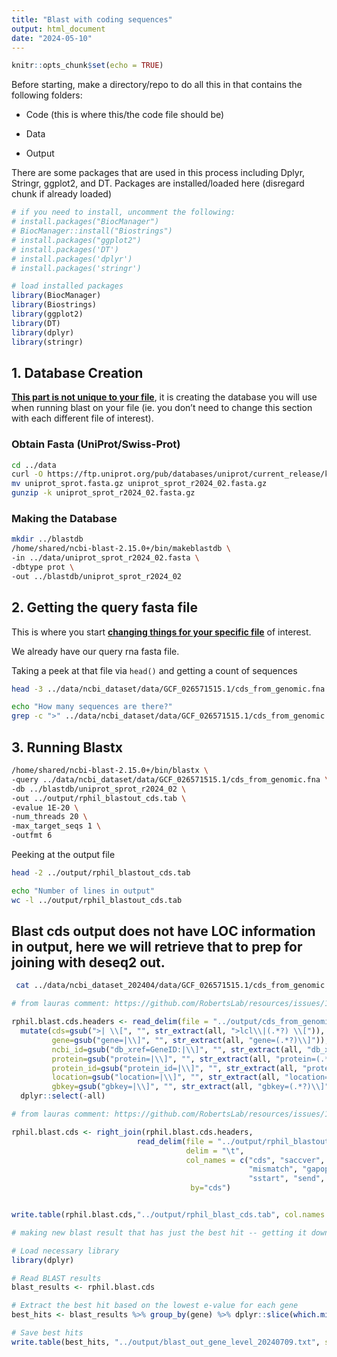 ```yaml
---
title: "Blast with coding sequences"
output: html_document
date: "2024-05-10"
---
```


```r
knitr::opts_chunk$set(echo = TRUE)
```

Before starting, make a directory/repo to do all this in that contains the following folders:

-   Code (this is where this/the code file should be)

-   Data

-   Output

There are some packages that are used in this process including Dplyr, Stringr, ggplot2, and DT. Packages are installed/loaded here (disregard chunk if already loaded)

```r

# if you need to install, uncomment the following: 
# install.packages("BiocManager")
# BiocManager::install("Biostrings")
# install.packages("ggplot2")
# install.packages('DT')
# install.packages('dplyr')
# install.packages('stringr')

# load installed packages
library(BiocManager)
library(Biostrings)
library(ggplot2)
library(DT)
library(dplyr)
library(stringr)


```

## 1. Database Creation

[**This part is not unique to your file**]{.underline}, it is creating the database you will use when running blast on your file (ie. you don't need to change this section with each different file of interest).

### Obtain Fasta (UniProt/Swiss-Prot)

```bash
cd ../data
curl -O https://ftp.uniprot.org/pub/databases/uniprot/current_release/knowledgebase/complete/uniprot_sprot.fasta.gz
mv uniprot_sprot.fasta.gz uniprot_sprot_r2024_02.fasta.gz
gunzip -k uniprot_sprot_r2024_02.fasta.gz
```

### Making the Database

```bash
mkdir ../blastdb
/home/shared/ncbi-blast-2.15.0+/bin/makeblastdb \
-in ../data/uniprot_sprot_r2024_02.fasta \
-dbtype prot \
-out ../blastdb/uniprot_sprot_r2024_02
```

## 2. Getting the query fasta file

This is where you start [**changing things for your specific file**]{.underline} of interest.

We already have our query rna fasta file.

Taking a peek at that file via `head()` and getting a count of sequences

```bash

head -3 ../data/ncbi_dataset/data/GCF_026571515.1/cds_from_genomic.fna

```

```bash

echo "How many sequences are there?"
grep -c ">" ../data/ncbi_dataset/data/GCF_026571515.1/cds_from_genomic.fna

```

## 3. Running Blastx

```bash
/home/shared/ncbi-blast-2.15.0+/bin/blastx \
-query ../data/ncbi_dataset/data/GCF_026571515.1/cds_from_genomic.fna \
-db ../blastdb/uniprot_sprot_r2024_02 \
-out ../output/rphil_blastout_cds.tab \
-evalue 1E-20 \
-num_threads 20 \
-max_target_seqs 1 \
-outfmt 6
```

Peeking at the output file

```bash
head -2 ../output/rphil_blastout_cds.tab
```

```bash
echo "Number of lines in output"
wc -l ../output/rphil_blastout_cds.tab
```

## Blast cds output does not have LOC information in output, here we will retrieve that to prep for joining with deseq2 out.

```bash
 cat ../data/ncbi_dataset_202404/data/GCF_026571515.1/cds_from_genomic.fna | grep ">" > ../output/cds_from_genomic_headers.txt

```

```r
# from lauras comment: https://github.com/RobertsLab/resources/issues/1897

rphil.blast.cds.headers <- read_delim(file = "../output/cds_from_genomic_headers.txt", delim = "nothing", col_names = "all") %>% 
  mutate(cds=gsub(">| \\[", "", str_extract(all, ">lcl\\|(.*?) \\[")),
         gene=gsub("gene=|\\]", "", str_extract(all, "gene=(.*?)\\]")),
         ncbi_id=gsub("db_xref=GeneID:|\\]", "", str_extract(all, "db_xref=GeneID:(.*?)\\]")),
         protein=gsub("protein=|\\]", "", str_extract(all, "protein=(.*?)\\]")),
         protein_id=gsub("protein_id=|\\]", "", str_extract(all, "protein_id=(.*?)\\]")),
         location=gsub("location=|\\]", "", str_extract(all, "location=(.*?)\\]")),
         gbkey=gsub("gbkey=|\\]", "", str_extract(all, "gbkey=(.*?)\\]"))) %>% 
  dplyr::select(-all)
```

```r
# from lauras comment: https://github.com/RobertsLab/resources/issues/1897 

rphil.blast.cds <- right_join(rphil.blast.cds.headers,
                            read_delim(file = "../output/rphil_blastout_cds.tab",
                                       delim = "\t", 
                                       col_names = c("cds", "saccver", "pident", "length",
                                                     "mismatch", "gapopen", "qstart", "qend",
                                                     "sstart", "send", "evalue", "bitscore")), 
                                        by="cds") 


write.table(rphil.blast.cds,"../output/rphil_blast_cds.tab", col.names = T)

```

```r
# making new blast result that has just the best hit -- getting it down to the gene level instead of isoform

# Load necessary library
library(dplyr)

# Read BLAST results
blast_results <- rphil.blast.cds

# Extract the best hit based on the lowest e-value for each gene
best_hits <- blast_results %>% group_by(gene) %>% dplyr::slice(which.min(evalue)) %>% separate(saccver, sep="\\|", into=c("na", "SPID", "gene.Uni"), remove = F) %>% dplyr::select(-na) %>% separate(gene.Uni, sep="_", into=c("gene.Uni", "species"), remove=T)

# Save best hits
write.table(best_hits, "../output/blast_out_gene_level_20240709.txt", sep = "\t", row.names = FALSE, col.names = TRUE)


```
